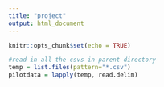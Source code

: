 ---
title: "project"
output: html_document
---

```{r setup, include=FALSE}
knitr::opts_chunk$set(echo = TRUE)
```

```{r}
#read in all the csvs in parent directory
temp = list.files(pattern="*.csv")
pilotdata = lapply(temp, read.delim)
```

```{r}

```